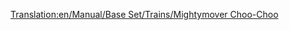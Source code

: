 [[Translation:en/Manual/Base Set/Trains/Mightymover Choo-Choo]]
{{ru/Manual/Base Set/Trains/Поезда|Image=[[File:en/Manual/Base Set/Trains/Mightymoverchoochoo.png]]
|Name=Mightymover Choo-Choo
|Cost=£ 22265 (1113250 р.)
|Speed=112 км/ч (70 миль/ч)
|Weight=140 т
|Power=1000 л.с. (746 кВт)
|Annual=£ 2378 (118900 р.)
|Designed=1967
|Lifespan=20 
|Capacity=нет
|Description=Лучший и последний из паравозов в игрушечном климате.
|Real-life=Вымышленный
}}